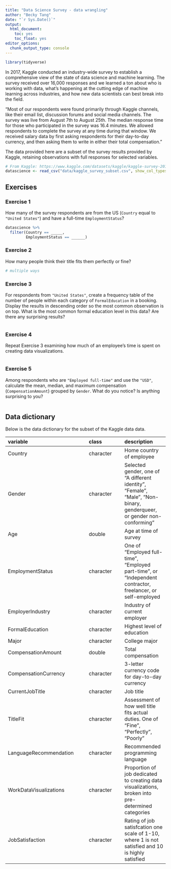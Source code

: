 ```yaml
---
title: "Data Science Survey - data wrangling"
author: "Becky Tang"
date: "`r Sys.Date()`"
output: 
  html_document: 
    toc: yes
    toc_float: yes
editor_options: 
  chunk_output_type: console
---
```


```r
library(tidyverse)
```

In 2017, Kaggle conducted an industry-wide survey to establish a comprehensive view of the state of data science and machine learning. The survey received over 16,000 responses and we learned a ton about who is working with data, what’s happening at the cutting edge of machine learning across industries, and how new data scientists can best break into the field.

"Most of our respondents were found primarily through Kaggle channels, like their email list, discussion forums and social media channels. The survey was live from August 7th to August 25th. The median response time for those who participated in the survey was 16.4 minutes. We allowed respondents to complete the survey at any time during that window.
We received salary data by first asking respondents for their day-to-day currency, and then asking them to write in either their total compensation."

The data provided here are a subset of the survey results provided by Kaggle, retaining observations with full responses for selected variables.

```r
# From Kaggle: https://www.kaggle.com/datasets/kaggle/kaggle-survey-2017/
datascience <- read_csv("data/kaggle_survey_subset.csv", show_col_types = F) 
```


## Exercises

### Exercise 1

How many of the survey respondents are from the US (`Country` equal to `"United States"`) and have a full-time `EmploymentStatus`?

```r
datascience %>%
  filter(Country == _____, 
         EmploymentStatus == ______)

```

### Exercise 2

How many people think their title fits them perfectly or fine?

```r
# multiple ways
```

### Exercise 3

For respondents  from `"United States"`, create a frequency table of the number of people within each category of `FormalEducation` in a booking. Display the 
results in descending order so the most common observation is on top. What is 
the most common formal education level in this data? Are there any 
surprising results?


```r

```

### Exercise 4

Repeat Exercise 3 examining how much of an employee's time is spent on creating data visualizations.

```r

```

### Exercise 5

Among respondents who are `"Employed full-time"` and use the `"USD"`, calculate the mean, median, and maximum compensation (`CompensationAmount`) grouped
by `Gender`. What do you notice? Is anything surprising to you?

```r

```



## Data dictionary

Below is the data dictionary for the subset of the Kaggle data data.

|variable              |class     |description |
|:---------------------|:---------|:-----------|
|Country               |character | Home country of employee |
|Gender                |character | Selected gender, one of "A different identity", "Female", "Male", "Non-binary, genderqueer, or gender non-conforming"|
|Age                   |double    | Age at time of survey|
|EmploymentStatus      |character | One of "Employed full-time", "Employed part-time", or "Independent contractor, freelancer, or self-employed |
|EmployerIndustry      |character | Industry of current employer|
|FormalEducation       |character | Highest level of education|
|Major                 |character | College major|
|CompensationAmount    |double    | Total compensation|
|CompensationCurrency  |character | 3-letter currency code for day-to-day currency|
|CurrentJobTitle       |character | Job title|
|TitleFit              |character | Assessment of how well title fits actual duties. One of "Fine", "Perfectly", "Poorly"|
|LanguageRecommendation|character | Recommended programming language|
|WorkDataVisualizations|character | Proportion of job dedicated to creating data visualizations, broken into pre-determined categories|
|JobSatisfaction       |character |  Rating of job satisfcation one scale of 1-10, where 1 is not satisfied and 10 is highly satisfied|
